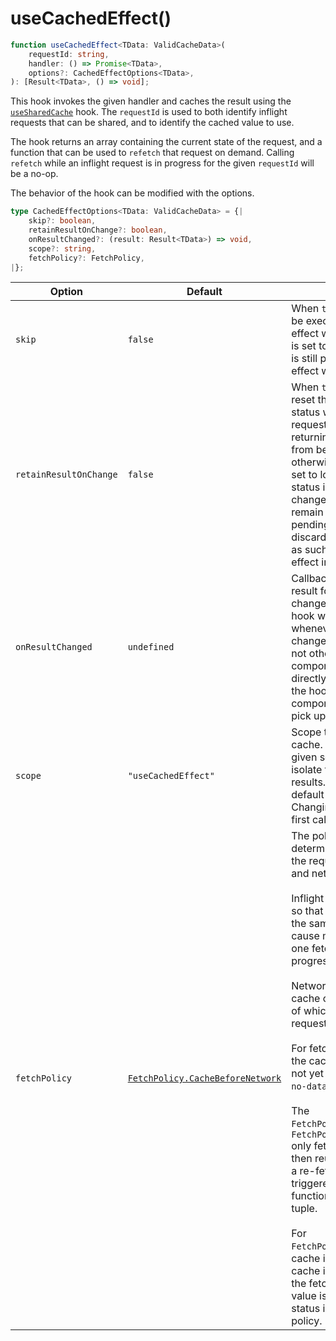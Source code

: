 
<Meta title="Packages / Data / Exports / useCachedEffect()" />

# useCachedEffect()

```ts
function useCachedEffect<TData: ValidCacheData>(
    requestId: string,
    handler: () => Promise<TData>,
    options?: CachedEffectOptions<TData>,
): [Result<TData>, () => void];
```

This hook invokes the given handler and caches the result using the <a href="./?path=/docs/packages-data-exports-usesharedcache--docs">`useSharedCache`</a> hook. The `requestId` is used to both identify inflight requests that can be shared, and to identify the cached value to use.

The hook returns an array containing the current state of the request, and a function that can be used to `refetch` that request on demand. Calling `refetch` while an inflight request is in progress for the given `requestId` will be a no-op.

The behavior of the hook can be modified with the options.

```ts
type CachedEffectOptions<TData: ValidCacheData> = {|
    skip?: boolean,
    retainResultOnChange?: boolean,
    onResultChanged?: (result: Result<TData>) => void,
    scope?: string,
    fetchPolicy?: FetchPolicy,
|};
```

| Option                 | Default                                                                                            | Description                                                                                                                                                                                                                                                                                                                                                                                                                                                                                                                                                                                                                                                                                                                                                                                                                                                                                                                     |
| ---------------------- | -------------------------------------------------------------------------------------------------- | ------------------------------------------------------------------------------------------------------------------------------------------------------------------------------------------------------------------------------------------------------------------------------------------------------------------------------------------------------------------------------------------------------------------------------------------------------------------------------------------------------------------------------------------------------------------------------------------------------------------------------------------------------------------------------------------------------------------------------------------------------------------------------------------------------------------------------------------------------------------------------------------------------------------------------- |
| `skip`                 | `false`                                                                                            | When `true`, the effect will not be executed; otherwise, the effect will be executed. If this is set to `true` while the effect is still pending, the pending effect will be cancelled.                                                                                                                                                                                                                                                                                                                                                                                                                                                                                                                                                                                                                                                                                                                                         |
| `retainResultOnChange` | `false`                                                                                            | When `true`, the effect will not reset the result to the loading status while executing if the requestId changes, instead, returning the existing result from before the change; otherwise, the result will be set to loading status. If the status is loading when the changes are made, it will remain as loading; old pending effects are discarded on changes and as such this value has no effect in that case.                                                                                                                                                                                                                                                                                                                                                                                                                                                                                                            |
| `onResultChanged`      | `undefined`                                                                                        | Callback that is invoked if the result for the given hook has changed. When defined, the hook will invoke this callback whenever it has reason to change the result and will not otherwise affect component rendering directly. When not defined, the hook will ensure the component re-renders to pick up the latest result.                                                                                                                                                                                                                                                                                                                                                                                                                                                                                                                                                                                                   |
| `scope`                | `"useCachedEffect"`                                                                                | Scope to use with the shared cache. When specified, the given scope will be used to isolate this hook's cached results. Otherwise, the default scope will be used. Changing this value after the first call is not supported.                                                                                                                                                                                                                                                                                                                                                                                                                                                                                                                                                                                                                                                                                                   |
| `fetchPolicy`          | <a href="./?path=/docs/packages-data-types-fetchpolicy--docs">`FetchPolicy.CacheBeforeNetwork`</a> | The policy to use when determining how to retrieve the request data from cache and network. <br/><br/> Inflight requests are shared so that multiple requests for the same resource do not cause multiple fetches while one fetch is already in progress. <br/><br/> Network requests update the cache on return, regardless of which policy initiated the request. <br/><br/> For fetch policies that use the cache, if the cache does not yet have the data, then a `no-data` status is returned. <br/><br/> The `FetchPolicy.NetworkOnly` and `FetchPolicy.CacheAndNetwork` only fetch the data once and then reuse that result, unless a re-fetch is explicitly triggered via the fetch function in the returned tuple. <br/><br/> For `FetchPolicy.NetworkOnly`, the cache is ignored (but the cache is still updated with the fetched value). Until a value is available, a `loading` status is returned for this policy. |
